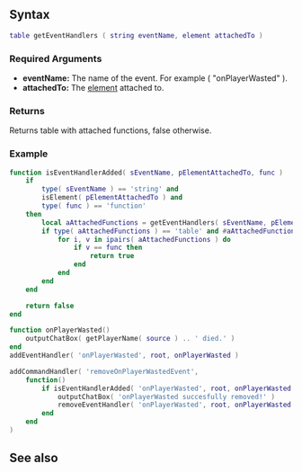 
{{Server client function}}
{{New feature/item|3.0140|1.4|4973|
This function gets the attached functions from the event and attached element from current lua script.
}}

==Syntax==
<syntaxhighlight lang="lua">
table getEventHandlers ( string eventName, element attachedTo )
</syntaxhighlight>

===Required Arguments=== 
*'''eventName:''' The name of the event. For example ( "onPlayerWasted" ).
*'''attachedTo:''' The [[/element.md|element]] attached to.

===Returns===
Returns table with attached functions, false otherwise.

===Example===
<section name="Server" class="server" show="true">
<syntaxhighlight lang="Lua">
function isEventHandlerAdded( sEventName, pElementAttachedTo, func )
	if 
		type( sEventName ) == 'string' and 
		isElement( pElementAttachedTo ) and 
		type( func ) == 'function' 
	then
		local aAttachedFunctions = getEventHandlers( sEventName, pElementAttachedTo )
		if type( aAttachedFunctions ) == 'table' and #aAttachedFunctions > 0 then
			for i, v in ipairs( aAttachedFunctions ) do
				if v == func then
					return true
				end
			end
		end
	end

	return false
end

function onPlayerWasted()
	outputChatBox( getPlayerName( source ) .. ' died.' )
end
addEventHandler( 'onPlayerWasted', root, onPlayerWasted )

addCommandHandler( 'removeOnPlayerWastedEvent',
	function()
		if isEventHandlerAdded( 'onPlayerWasted', root, onPlayerWasted ) then
			outputChatBox( 'onPlayerWasted succesfully removed!' )
			removeEventHandler( 'onPlayerWasted', root, onPlayerWasted )
		end
	end
)
</syntaxhighlight>
</section>

==See also==
{{Event functions}}